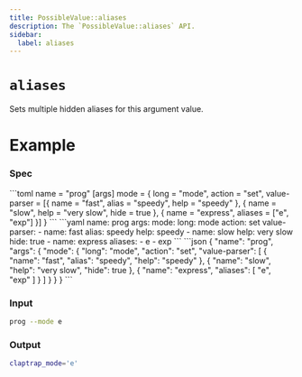 ```yaml
---
title: PossibleValue::aliases
description: The `PossibleValue::aliases` API.
sidebar:
  label: aliases
---
```



# `aliases` <LinkButton href="https://docs.rs/clap/latest/clap/builder/struct.PossibleValue.html#method.aliases" icon="open-book" variant="minimal"></LinkButton>

<Badge text="since 0.1.0" size="small" />

Sets multiple hidden aliases for this argument value.

# Example

### Spec

<Tabs syncKey="format">
  <TabItem label="TOML">
```toml
name = "prog"
[args]
mode = { long = "mode", action = "set", value-parser = [{ name = "fast", alias = "speedy", help = "speedy" }, { name = "slow", help = "very slow", hide = true }, { name = "express", aliases = ["e", "exp"] }] }
```
  </TabItem>
  <TabItem label="YAML">
```yaml
name: prog
args:
  mode:
    long: mode
    action: set
    value-parser:
    - name: fast
      alias: speedy
      help: speedy
    - name: slow
      help: very slow
      hide: true
    - name: express
      aliases:
      - e
      - exp
```
  </TabItem>
  <TabItem label="JSON">
```json
{
  "name": "prog",
  "args": {
    "mode": {
      "long": "mode",
      "action": "set",
      "value-parser": [
        {
          "name": "fast",
          "alias": "speedy",
          "help": "speedy"
        },
        {
          "name": "slow",
          "help": "very slow",
          "hide": true
        },
        {
          "name": "express",
          "aliases": [
            "e",
            "exp"
          ]
        }
      ]
    }
  }
}
```
  </TabItem>
</Tabs>

### Input

```bash
prog --mode e
```

### Output

```bash
claptrap_mode='e'
```
